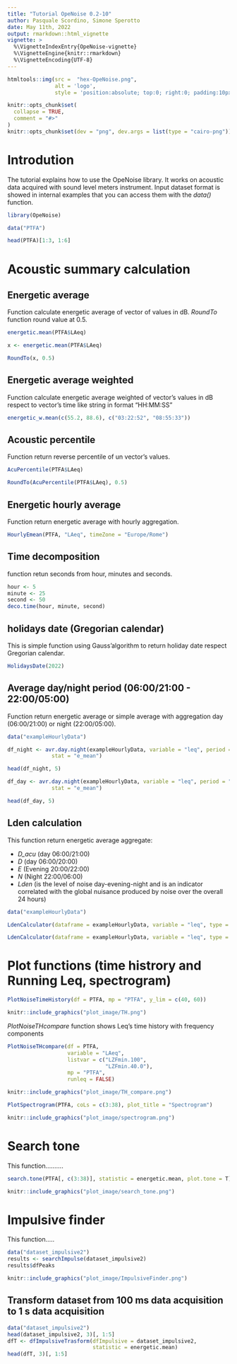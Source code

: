 ```yaml
---
title: "Tutorial OpeNoise 0.2-10"
author: Pasquale Scordino, Simone Sperotto
date: May 11th, 2022
output: rmarkdown::html_vignette
vignette: >
  %\VignetteIndexEntry{OpeNoise-vignette}
  %\VignetteEngine{knitr::rmarkdown}
  %\VignetteEncoding{UTF-8}
---
```


```r
htmltools::img(src =  "hex-OpeNoise.png", 
               alt = 'logo', 
               style = 'position:absolute; top:0; right:0; padding:10px; width: 100px; height: 118px')
```

```r
knitr::opts_chunk$set(
  collapse = TRUE,
  comment = "#>"
)
knitr::opts_chunk$set(dev = "png", dev.args = list(type = "cairo-png"))
```
# Introdution

The tutorial explains how to use the OpeNoise library. 
It works on acoustic data acquired with sound level meters instrument. 
Input dataset format is showed in internal examples that you can access them 
with the *data()* function.

```r
library(OpeNoise)

data("PTFA")

head(PTFA)[1:3, 1:6]

```

# Acoustic summary calculation 

## Energetic average
Function calculate energetic average of vector of values in dB. 
*RoundTo* function round value at 0.5.

```r
energetic.mean(PTFA$LAeq)

x <- energetic.mean(PTFA$LAeq)

RoundTo(x, 0.5)
```

## Energetic average weighted
Function calculate energetic average weighted of vector's values in dB respect to
vector's time like string in format "HH:MM:SS"

```r
energetic_w.mean(c(55.2, 88.6), c("03:22:52", "08:55:33"))
```

## Acoustic percentile

Function return reverse percentile of un vector's values.

```r
AcuPercentile(PTFA$LAeq)

RoundTo(AcuPercentile(PTFA$LAeq), 0.5)
```
##  Energetic hourly average

Function return energetic average with hourly aggregation.

```r
HourlyEmean(PTFA, "LAeq", timeZone = "Europe/Rome")
```

##  Time decomposition

function retun seconds from hour, minutes and seconds.

```r
hour <- 5
minute <- 25
second <- 50
deco.time(hour, minute, second)
```

##  holidays date (Gregorian calendar)
This is simple function using Gauss'algorithm to return holiday 
date respect Gregorian calendar.
```r
HolidaysDate(2022)
```
## Average day/night period (06:00/21:00 - 22:00/05:00)

Function return energetic average or simple average with aggregation 
day (06:00/21:00) or night (22:00/05:00).

```r
data("exampleHourlyData")

df_night <- avr.day.night(exampleHourlyData, variable = "leq", period = "night", 
              stat = "e_mean")

head(df_night, 5)

df_day <- avr.day.night(exampleHourlyData, variable = "leq", period = "day", 
              stat = "e_mean")

head(df_day, 5)
```

## Lden calculation

This function return energetic average aggregate:

- *D_acu* (day 06:00/21:00) 
- *D*     (day 06:00/20:00)
- *E*     (Evening 20:00/22:00)
- *N*     (Night 22:00/06:00)
- *Lden*  (is the level of noise day-evening-night and is an indicator 
correlated with the global nuisance produced by noise over the overall 24 hours)

```r
data("exampleHourlyData")

LdenCalculator(dataframe = exampleHourlyData, variable = "leq", type = "daily")

LdenCalculator(dataframe = exampleHourlyData, variable = "leq", type = "total")
```


# Plot functions (time histrory and Running Leq, spectrogram)

```r
PlotNoiseTimeHistory(df = PTFA, mp = "PTFA", y_lim = c(40, 60))
```

```r
knitr::include_graphics("plot_image/TH.png")
```

*PlotNoiseTHcompare* function shows Leq's time history with frequency components

```r
PlotNoiseTHcompare(df = PTFA, 
                   variable = "LAeq", 
                   listvar = c("LZFmin.100",
                               "LZFmin.40.0"),
                   mp = "PTFA", 
                   runleq = FALSE)
```

```r
knitr::include_graphics("plot_image/TH_compare.png")
```

```r
PlotSpectrogram(PTFA, coLs = c(3:38), plot_title = "Spectrogram")
```

```r
knitr::include_graphics("plot_image/spectrogram.png")
```

# Search tone

This function..........

```r
search.tone(PTFA[, c(3:38)], statistic = energetic.mean, plot.tone = T)
```

```r
knitr::include_graphics("plot_image/search_tone.png")
```

# Impulsive finder

This function.....

```r
data("dataset_impulsive2")
results <- searchImpulse(dataset_impulsive2)
results$dfPeaks
```

```r
knitr::include_graphics("plot_image/ImpulsiveFinder.png")
```

## Transform dataset from 100 ms data acquisition to 1 s data acquisition

```r
data("dataset_impulsive2")
head(dataset_impulsive2, 3)[, 1:5]
dfT <- dfImpulsiveTrasform(dfImpulsive = dataset_impulsive2, 
                           statistic = energetic.mean)
head(dfT, 3)[, 1:5]
```



